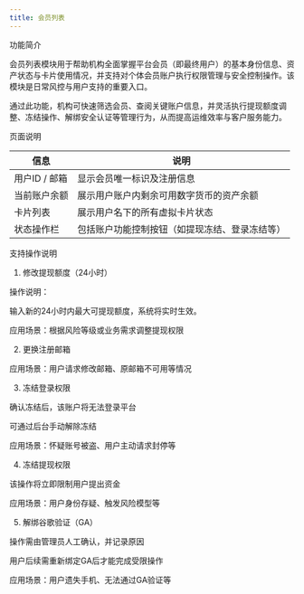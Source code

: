 ```yaml
---
title: 会员列表
---
```


功能简介

会员列表模块用于帮助机构全面掌握平台会员（即最终用户）的基本身份信息、资产状态与卡片使用情况，并支持对个体会员账户执行权限管理与安全控制操作。该模块是日常风控与用户支持的重要入口。

通过此功能，机构可快速筛选会员、查阅关键账户信息，并灵活执行提现额度调整、冻结操作、解绑安全认证等管理行为，从而提高运维效率与客户服务能力。


页面说明

| 信息 | 说明 |
|------|------|
| 用户ID / 邮箱 | 显示会员唯一标识及注册信息 |
| 当前账户余额 | 展示用户账户内剩余可用数字货币的资产余额 |
| 卡片列表 | 展示用户名下的所有虚拟卡片状态 |
| 状态操作栏 | 包括账户功能控制按钮（如提现冻结、登录冻结等） |




支持操作说明
1. 修改提现额度（24小时）


操作说明：

输入新的24小时内最大可提现额度，系统将实时生效。

应用场景：根据风险等级或业务需求调整提现权限

2. 更换注册邮箱

应用场景：用户请求修改邮箱、原邮箱不可用等情况

3. 冻结登录权限


确认冻结后，该账户将无法登录平台

可通过后台手动解除冻结

应用场景：怀疑账号被盗、用户主动请求封停等

4. 冻结提现权限


该操作将立即限制用户提出资金

应用场景：用户身份存疑、触发风险模型等

5. 解绑谷歌验证（GA）


操作需由管理员人工确认，并记录原因

用户后续需重新绑定GA后才能完成受限操作

应用场景：用户遗失手机、无法通过GA验证等
